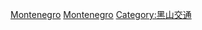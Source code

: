 {{noteTA
|1=zh-hans:黑山;zh-hk:黑山;zh-tw:蒙特內哥羅;
}}
{{Commonscat|Airports in Montenegro}}

[[Category:歐洲機場|Montenegro]]
[[Category:各國機場|Montenegro]]
[[Category:黑山交通|Category:黑山交通]]